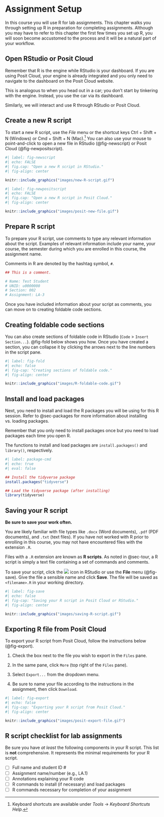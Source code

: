 # Assignment Setup {#sec-setup}

In this course you will use R for lab assignments. This chapter walks you through setting up R in preparation for completing assignments. Although you may have to refer to this chapter the first few times you set up R, you will soon become accustomed to the process and it will be a natural part of your workflow.


## Open RStudio or Posit Cloud

Remember that R is the engine while RStudio is your dashboard. If you are using Posit Cloud, your engine is already integrated and you only need to navigate to the dashboard on the Posit Cloud website.

This is analogous to when you head out in a car; you don't start by tinkering with the engine. Instead, you use the car via its dashboard.

Similarly, we will interact and use R through RStudio or Posit Cloud.


## Create a new R script

To start a new R script, use the *File* menu or the shortcut keys Ctrl + Shift + N (Windows) or Cmd + Shift + N (Mac).^[Keyboard shortcuts are available under *Tools* $\rightarrow$ *Keyboard Shortcuts Help*.] You can also use your mouse to point-and-click to open a new file in RStudio (@fig-newscript) or Posit Cloud (@fig-newpositscript).

```r
#| label: fig-newscript
#| echo: FALSE
#| fig.cap: "Open a new R script in RStudio."
#| fig-align: center

knitr::include_graphics("images/new-R-script.gif")

```

```r
#| label: fig-newpositscript
#| echo: FALSE
#| fig.cap: "Open a new R script in Posit Cloud."
#| fig-align: center

knitr::include_graphics("images/posit-new-file.gif")

```

## Prepare R script

To prepare your R script, use comments to type any relevant information about the script. Examples of relevant information include your name, your course, the semester during which you are enrolled in this course, the assignment name.

Comments in R are denoted by the hashtag symbol, `#`.

```r

## This is a comment.

# Name: Test Student
# UNID: u0000000
# Section: 002
# Assignment: LA-3

```

Once you have included information about your script as comments, you can move on to creating foldable code sections.

## Creating foldable code sections

You can also create sections of foldable code in RStudio (`Code` > `Insert Section...`). @fig-fold below shows you how. Once you have created a section, you can collapse it by clicking the arrows next to the line numbers in the script pane.

```r
#| label: fig-fold
#| echo: false
#| fig-cap: "Creating sections of foldable code."
#| fig-align: center

knitr::include_graphics("images/R-foldable-code.gif")

```


## Install and load packages

Next, you need to install and load the R packages you will be using for this R session. Refer to @sec-packages for more information about installing vs. loading packages.

Remember that you only need to install packages once but you need to load packages each time you open R.


::: {.callout-tip}
The functions to install and load packages are `install.packages()` and `library()`, respectively.
:::

```r
#| label: package-cmd
#| echo: true
#| eval: false

## Install the tidyverse package
install.packages("tidyverse")

## Load the tidyverse package (after installing)
library(tidyverse)

```


## Saving your R script {#sec-saveRscript}

**Be sure to save your work often.**

You are likely familiar with file types like `.docx` (Word documents), `.pdf` (PDF documents), and `.txt` (text files). If you have not worked with R prior to enrolling in this course, you may not have encountered files with the extension `.R`.

Files with a `.R` extension are known as **R scripts**. As noted in @sec-tour, a R script is simply a text file containing a set of commands and comments.

To save your script, click the <img src="images/save.png"/> icon in RStudio or use the **File** menu (@fig-save). Give the file a sensible name and click **Save**. The file will be saved as `<filename>.R` in your working directory.

```r
#| label: fig-save
#| echo: false
#| fig-cap: "Saving your R script in Posit Cloud or RStudio."
#| fig-align: center

knitr::include_graphics("images/saving-R-script.gif")

```

## Exporting R file from Posit Cloud {#sec-positexport}

To export your R script from Posit Cloud, follow the instructions below (@fig-export).

1) Check the box next to the file you wish to export in the `Files` pane.

2) In the same pane, click `More` (top right of the `Files` pane).

3) Select `Export...` from the dropdown menu.

4) Be sure to name your file according to the instructions in the assignment, then click `Download`.

```r
#| label: fig-export
#| echo: false
#| fig-cap: "Exporting your R script from Posit Cloud."
#| fig-align: center

knitr::include_graphics("images/posit-export-file.gif")

```



## R script checklist for lab assignments

Be sure you have *at least* the following components in your R script. This list is **not** comprehensive. It represents the minimal requirements for your R script.

- [ ] Full name and student ID \#
- [ ] Assignment name/number (e.g., LA.1)
- [ ] Annotations explaining your R code
- [ ] R commands to install (if necessary) and load packages
- [ ] R commands necessary for completion of your assignment
